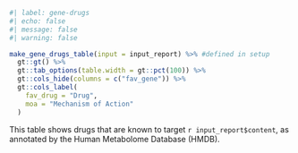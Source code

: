 ```r
#| label: gene-drugs
#| echo: false
#| message: false
#| warning: false

make_gene_drugs_table(input = input_report) %>% #defined in setup
  gt::gt() %>% 
  gt::tab_options(table.width = gt::pct(100)) %>% 
  gt::cols_hide(columns = c("fav_gene")) %>% 
  gt::cols_label(
    fav_drug = "Drug", 
    moa = "Mechanism of Action"
  )
```

This table shows drugs that are known to target `r input_report$content`, as annotated by the Human Metabolome Database (HMDB).  